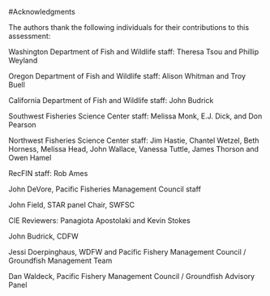<!-- ***************************ACKNOWLEDGEMENTS*************************** -->
#Acknowledgments

The authors thank the following individuals for their contributions to this assessment:

Washington Department of Fish and Wildlife staff:  Theresa Tsou and Phillip Weyland

Oregon Department of Fish and Wildlife staff:  Alison Whitman and Troy Buell

California Department of Fish and Wildlife staff:  John Budrick

Southwest Fisheries Science Center staff:  Melissa Monk, E.J. Dick, and Don Pearson

Northwest Fisheries Science Center staff:  Jim Hastie, Chantel Wetzel, Beth Horness, Melissa Head, John Wallace, Vanessa Tuttle, James Thorson and Owen Hamel

RecFIN staff:  Rob Ames

John DeVore, Pacific Fisheries Management Council staff

John Field, STAR panel Chair, SWFSC

CIE Reviewers:  Panagiota Apostolaki and Kevin Stokes

John Budrick, CDFW

Jessi Doerpinghaus, WDFW and Pacific Fishery Management Council / Groundfish Management Team

Dan Waldeck, Pacific Fishery Management Council / Groundfish Advisory Panel


\newpage


